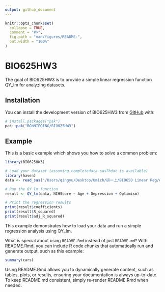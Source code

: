 ```yaml
---
output: github_document
---
```


<!-- README.md is generated from README.Rmd. Please edit that file -->

```r
knitr::opts_chunk$set(
  collapse = TRUE,
  comment = "#>",
  fig.path = "man/figures/README-",
  out.width = "100%"
)
```

# BIO625HW3

<!-- badges: start -->
<!-- badges: end -->

The goal of BIO625HW3 is to provide a simple linear regression function QY_lm for analyzing datasets.

## Installation

You can install the development version of BIO625HW3 from [GitHub](https://github.com/) with:

``` r
# install.packages("pak")
pak::pak("RONNIEQING/BIO625HW3")
```

## Example

This is a basic example which shows you how to solve a common problem:

```r
library(BIO625HW3)

# Load your dataset (assuming completedata.sas7bdat is available)
library(haven)
data <- read_sas("/Users/qingyu/Desktop/Umich/研一上/BIO650 Linear Reg/completedata.sas7bdat")

# Run the QY_lm function
result <- QY_lm(data, NIHScore ~ Age + Depression + Optimism)

# Print the regression results
print(result$coefficients)
print(result$R_squared)
print(result$adj_R_squared)

```
This example demonstrates how to load your data and run a simple regression analysis using QY_lm.


What is special about using `README.Rmd` instead of just `README.md`? 
With README.Rmd, you can include R code chunks that automatically run and generate output, such as this example:

```r
summary(cars)
```
Using README.Rmd allows you to dynamically generate content, such as tables, plots, or results, ensuring your documentation is always up-to-date. To keep README.md consistent, simply re-render README.Rmd when needed.

